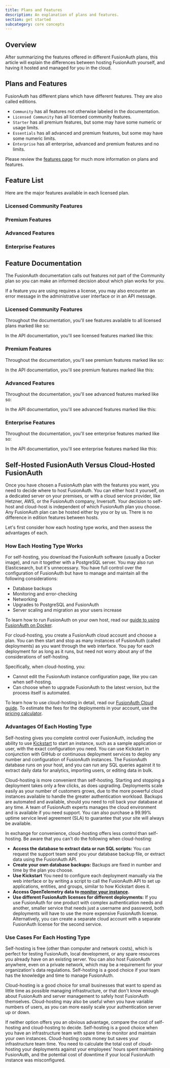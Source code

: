 ```yaml
---
title: Plans and Features
description: An explanation of plans and features.
section: get started
subcategory: core concepts
---
```


## Overview

<LicensingPremiumFeaturesIntro />

After summarizing the features offered in different FusionAuth plans, this article will explain the differences between hosting FusionAuth yourself, and having it hosted and managed for you in the cloud.

## Plans and Features

FusionAuth has different plans which have different features.
They are also called editions.

* `Community` has all features not otherwise labeled in the documentation.
* `Licensed Community` has all licensed community features.
* `Starter` has all premium features, but some may have some numeric or usage limits.
* `Essentials` has all advanced and premium features, but some may have some numeric limits.
* `Enterprise` has all enterprise, advanced and premium features and no limits.

Please review the [features page](/feature-list) for much more information on plans and features.

## Feature List

Here are the major features available in each licensed plan.

### Licensed Community Features

<Features plan="licensed" />

### Premium Features

<Features plan="premium" />

### Advanced Features

<Features plan="advanced" />

### Enterprise Features

<Features plan="enterprise"/>

## Feature Documentation

The FusionAuth documentation calls out features not part of the Community plan so you can make an informed decision about which plan works for you.

If a feature you are using requires a license, you may also encounter an error message in the administrative user interface or in an API message.

### Licensed Community Features

Throughout the documentation, you'll see features available to all licensed plans marked like so:

<LicensedPlanBlurb version="1.52.0" />

In the API documentation, you'll see licensed features marked like this:

<LicensedPlanBlurbApi feature="this feature" />

### Premium Features

Throughout the documentation, you'll see premium features marked like so:

<PremiumPlanBlurb />

In the API documentation, you'll see premium features marked like this:

<PremiumPlanBlurbApi feature="this feature" />


### Advanced Features

Throughout the documentation, you'll see advanced features marked like so:

<AdvancedPlanBlurb />

In the API documentation, you'll see advanced features marked like this:

<AdvancedPlanBlurbApi feature="this feature" />

### Enterprise Features

Throughout the documentation, you'll see enterprise features marked like so:

<EnterprisePlanBlurb />

In the API documentation, you'll see enterprise features marked like this:

<EnterprisePlanBlurbApi feature="this feature" />

## Self-Hosted FusionAuth Versus Cloud-Hosted FusionAuth

Once you have chosen a FusionAuth plan with the features you want, you need to decide where to host FusionAuth. You can either host it yourself, on a dedicated server on your premises, or with a cloud service provider, like Hetzner, AWS, or the FusionAuth company, Inversoft. Your decision to self-host and cloud-host is independent of which FusionAuth plan you choose. Any FusionAuth plan can be hosted either by you or by us. There is no difference in edition features between hosts.

Let's first consider how each hosting type works, and then assess the advantages of each.

### How Each Hosting Type Works

For self-hosting, you download the FusionAuth software (usually a Docker image), and run it together with a PostgreSQL server. You may also run Elasticsearch, but it's unnecessary. You have full control over the configuration of FusionAuth but have to manage and maintain all the following considerations:

- Database backups
- Monitoring and error-checking
- Networking
- Upgrades to PostgreSQL and FusionAuth
- Server scaling and migration as your users increase

To learn how to run FusionAuth on your own host, read our [guide to using FusionAuth on Docker](/docs/get-started/download-and-install/docker).

For cloud-hosting, you create a FusionAuth cloud account and choose a plan. You can then start and stop as many instances of FusionAuth (called deployments) as you want through the web interface. You pay for each deployment for as long as it runs, but need not worry about any of the considerations of self-hosting.

Specifically, when cloud-hosting, you:

- Cannot edit the FusionAuth instance configuration page, like you can when self-hosting.
- Can choose when to upgrade FusionAuth to the latest version, but the process itself is automated.

To learn how to use cloud-hosting in detail, read our [FusionAuth Cloud guide](/docs/get-started/run-in-the-cloud/cloud). To estimate the fees for the deployments in your account, use the [pricing calculator](https://account.fusionauth.io/pricing-calculator/).

### Advantages Of Each Hosting Type

Self-hosting gives you complete control over FusionAuth, including the ability to use [Kickstart](/docs/get-started/download-and-install/development/kickstart) to start an instance, such as a sample application or user, with the exact configuration you need. You can use Kickstart in conjunction with GitHub or continuous deployment services to deploy any number and configuration of FusionAuth instances. The FusionAuth database runs on your host, and you can run any SQL queries against it to extract daily data for analytics, importing users, or editing data in bulk.

Cloud-hosting is more convenient than self-hosting. Starting and stopping a deployment takes only a few clicks, as does upgrading. Deployments scale easily as your number of customers grows, due to the more powerful cloud instances available to handle the greater authentication workload. Backups are automated and available, should you need to roll back your database at any time. A team of FusionAuth experts manages the cloud environment and is available if you need support. You can also purchase a 99.99% uptime service level agreement (SLA) to guarantee that your site will always be available.

In exchange for convenience, cloud-hosting offers less control than self-hosting. Be aware that you can't do the following when cloud-hosting:

- **Access the database to extract data or run SQL scripts:** You can request the support team send you your database backup file, or extract data using the FusionAuth API.
- **Create your own database backups:** Backups are fixed in number and time by the plan you choose.
- **Use Kickstart** You need to configure each deployment manually via the web interface or by writing a script to call the FusionAuth API to set up applications, entities, and groups, similar to how Kickstart does it.
- **Access OpenTelemetry data to [monitor your instance](/docs/operate/secure-and-monitor/monitor).**
- **Use different FusionAuth licenses for different deployments:** If you use FusionAuth for one product with complex authentication needs and another, smaller service that needs just a username and password, both deployments will have to use the more expensive FusionAuth license. Alternatively, you can create a separate cloud account with a separate FusionAuth license for the second service.

### Use Cases For Each Hosting Type

Self-hosting is free (other than computer and network costs), which is perfect for testing FusionAuth, local development, or any spare resources you already have on an existing server. You can also host FusionAuth anywhere, even on a private network, which may be a requirement for your organization's data regulations. Self-hosting is a good choice if your team has the knowledge and time to manage FusionAuth.

Cloud-hosting is a good choice for small businesses that want to spend as little time as possible managing infrastructure, or that don't know enough about FusionAuth and server management to safely host FusionAuth themselves. Cloud-hosting may also be useful when you have variable numbers of users, as you can more easily scale your authentication server up or down.

If neither option offers you an obvious advantage, compare the cost of self-hosting and cloud-hosting to decide. Self-hosting is a good choice when you have an infrastructure team with spare time to monitor and maintain your own instances. Cloud-hosting costs money but saves your infrastructure team time. You need to calculate the total cost of cloud-hosting your deployments against your employees' hours spent maintaining FusionAuth, and the potential cost of downtime if your local FusionAuth instance was misconfigured.
